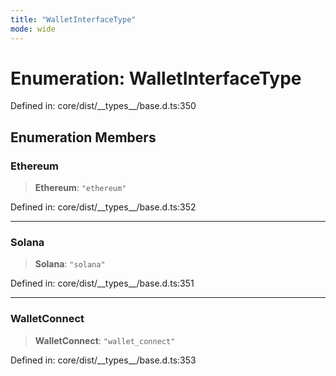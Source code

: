 ```yaml
---
title: "WalletInterfaceType"
mode: wide
---
```

  
# Enumeration: WalletInterfaceType

Defined in: core/dist/\_\_types\_\_/base.d.ts:350

## Enumeration Members

### Ethereum

> **Ethereum**: `"ethereum"`

Defined in: core/dist/\_\_types\_\_/base.d.ts:352

***

### Solana

> **Solana**: `"solana"`

Defined in: core/dist/\_\_types\_\_/base.d.ts:351

***

### WalletConnect

> **WalletConnect**: `"wallet_connect"`

Defined in: core/dist/\_\_types\_\_/base.d.ts:353
